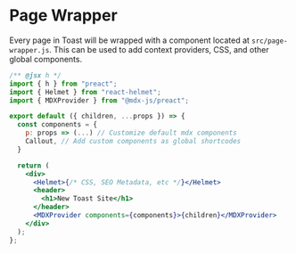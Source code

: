 # Page Wrapper

Every page in Toast will be wrapped with a component located at `src/page-wrapper.js`. This can be used to add context providers, CSS, and other global components.

```jsx
/** @jsx h */
import { h } from "preact";
import { Helmet } from "react-helmet";
import { MDXProvider } from "@mdx-js/preact";

export default ({ children, ...props }) => {
  const components = {
    p: props => (...) // Customize default mdx components
    Callout, // Add custom components as global shortcodes
  }

  return (
    <div>
      <Helmet>{/* CSS, SEO Metadata, etc */}</Helmet>
      <header>
        <h1>New Toast Site</h1>
      </header>
      <MDXProvider components={components}>{children}</MDXProvider>
    </div>
  );
};
```
